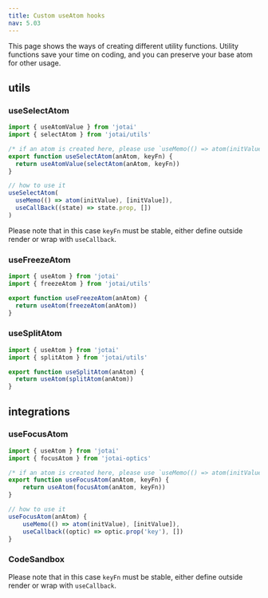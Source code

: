 ```yaml
---
title: Custom useAtom hooks
nav: 5.03
---
```


This page shows the ways of creating different utility functions. Utility functions save your time on coding, and you can preserve your base atom for other usage.

## utils

### useSelectAtom

```js
import { useAtomValue } from 'jotai'
import { selectAtom } from 'jotai/utils'

/* if an atom is created here, please use `useMemo(() => atom(initValue), [initValue])` instead. */
export function useSelectAtom(anAtom, keyFn) {
  return useAtomValue(selectAtom(anAtom, keyFn))
}

// how to use it
useSelectAtom(
  useMemo(() => atom(initValue), [initValue]),
  useCallBack((state) => state.prop, [])
)
```

Please note that in this case `keyFn` must be stable, either define outside render or wrap with `useCallback`.

### useFreezeAtom

```js
import { useAtom } from 'jotai'
import { freezeAtom } from 'jotai/utils'

export function useFreezeAtom(anAtom) {
  return useAtom(freezeAtom(anAtom))
}
```

### useSplitAtom

```js
import { useAtom } from 'jotai'
import { splitAtom } from 'jotai/utils'

export function useSplitAtom(anAtom) {
  return useAtom(splitAtom(anAtom))
}
```

## integrations

### useFocusAtom

```js
import { useAtom } from 'jotai'
import { focusAtom } from 'jotai-optics'

/* if an atom is created here, please use `useMemo(() => atom(initValue), [initValue])` instead. */
export function useFocusAtom(anAtom, keyFn) {
    return useAtom(focusAtom(anAtom, keyFn))
}

// how to use it
useFocusAtom(anAtom) {
    useMemo(() => atom(initValue), [initValue]),
    useCallback((optic) => optic.prop('key'), [])
}
```

### CodeSandbox

<CodeSandbox id="y5wef8" />

Please note that in this case `keyFn` must be stable, either define outside render or wrap with `useCallback`.
